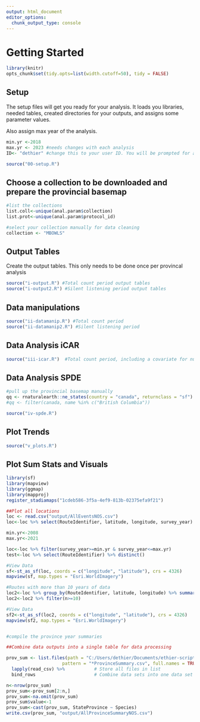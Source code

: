 ```yaml
---
output: html_document
editor_options: 
  chunk_output_type: console
---
```


# Getting Started {#DataManip3}

```r

library(knitr)
opts_chunk$set(tidy.opts=list(width.cutoff=50), tidy = FALSE)

```

## Setup

The setup files will get you ready for your analysis. It loads you libraries, needed tables, created directories for your outputs, and assigns some parameter values. 

Also assign max year of the analysis. 

```r

min.yr <-2018
max.yr <- 2023 #needs changes with each analysis
ID<- "dethier" #change this to your user ID. You will be prompted for a password. 

source("00-setup.R")

```

## Choose a collection to be downloaded and prepare the provincial basemap

```r

#list the collections
list.coll<-unique(anal.param$collection)
list.prot<-unique(anal.param$protocol_id)

#select your collection manually for data cleaning
collection <- "MBOWLS"

```

## Output Tables

Create the output tables. This only needs to be done once per provincal analysis

```r

source("i-output.R") #Total count period output tables
source("i-output2.R") #Silent listening period output tables

```


## Data manipulations 

```r

source("ii-datamanip.R") #Total count period
source("ii-datamanip2.R") #Silent listening period

```

## Data Analysis iCAR

```r

source("iii-icar.R")  #Total count period, including a covariate for number of stops per route and random effect for protocol_id to control for unexplained variation due to differences in protocol. 

```

## Data Analysis SPDE

```r


#pull up the provincial basemap manually
qq <- rnaturalearth::ne_states(country = "canada", returnclass = "sf") %>% st_transform(epsg6703km) 
#qq <- filter(canada, name %in% c("British Columbia"))

source("iv-spde.R")

```

## Plot Trends 

```r

source("v_plots.R")

```

## Plot Sum Stats and Visuals

```r

library(sf)
library(mapview)
library(ggmap) 
library(mapproj)
register_stadiamaps("1cdeb586-3f5a-4ef9-813b-02375efa9f21") 

##Plot all locations
loc <- read.csv("output/AllEventsNOS.csv")
loc<-loc %>% select(RouteIdentifier, latitude, longitude, survey_year) %>% distinct()

min.yr<-2008
max.yr<-2021

loc<-loc %>% filter(survey_year>=min.yr & survey_year<=max.yr)
test<-loc %>% select(RouteIdentifier) %>% distinct()

#View Data
sf<-st_as_sf(loc, coords = c("longitude", "latitude"), crs = 4326)
mapview(sf, map.types = "Esri.WorldImagery")

#Routes with more than 10 years of data
loc2<-loc %>% group_by(RouteIdentifier, latitude, longitude) %>% summarise(n=n_distinct(survey_year))
loc2<-loc2 %>% filter(n>=10)

#View Data
sf2<-st_as_sf(loc2, coords = c("longitude", "latitude"), crs = 4326)
mapview(sf2, map.types = "Esri.WorldImagery")


#compile the province year summaries

##Combine data outputs into a single table for data processing

prov_sum <- list.files(path = "C:/Users/dethier/Documents/ethier-scripts/National-NOS/output/",  # Identify all CSV files
                     pattern = "*ProvinceSummary.csv", full.names = TRUE) %>% 
  lapply(read_csv) %>%           # Store all files in list
  bind_rows                      # Combine data sets into one data set 

n<-nrow(prov_sum)
prov_sum<-prov_sum[2:n,]
prov_sum<-na.omit(prov_sum)
prov_sum$value<-1
prov_sum<-cast(prov_sum, StateProvince ~ Species)
write.csv(prov_sum, "output/AllProvinceSummaryNOS.csv")

```